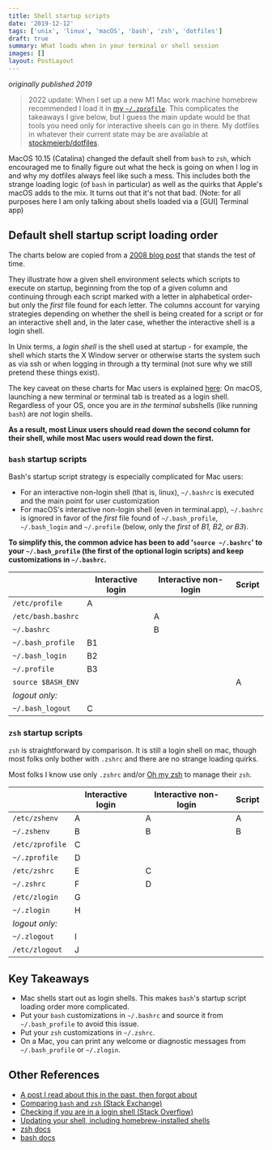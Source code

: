 ```yaml
---
title: Shell startup scripts
date: '2019-12-12'
tags: ['unix', 'linux', 'macOS', 'bash', 'zsh', 'dotfiles']
draft: true
summary: What loads when in your terminal or shell session
images: []
layout: PostLayout
---
```


_originally published 2019_

> 2022 update: When I set up a new M1 Mac work machine homebrew recommended I load it in [my `~/.zprofile`](https://github.com/stockmeierb/dotfiles/blob/c0688bcbe49b27c20ca1310505486120a992a957/homedir/zprofile). This complicates the takeaways I give below, but I guess the main update would be that tools you need only for interactive sheels can go in there. My dotfiles in whatever their current state may be are available at [stockmeierb/dotfiles](https://github.com/stockmeierb/dotfiles).

MacOS 10.15 (Catalina) changed the default shell from `bash` to `zsh`, which
encouraged me to finally figure out what the heck is going on when I log in and
why my dotfiles always feel like such a mess. This includes both the strange
loading logic (of `bash` in particular) as well as the quirks that Apple's macOS
adds to the mix. It turns out that it's not that bad. (Note: for all purposes
here I am only talking about shells loaded via a [GUI] Terminal app)

## Default shell startup script loading order

The charts below are copied from a
[2008 blog post](https://shreevatsa.wordpress.com/2008/03/30/zshbash-startup-files-loading-order-bashrc-zshrc-etc/)
that stands the test of time.

They illustrate how a given shell environment selects which scripts to execute
on startup, beginning from the top of a given column and continuing through each
script marked with a letter in alphabetical order- but only the _first_ file
found for each letter. The columns account for varying strategies depending on
whether the shell is being created for a script or for an interactive shell and,
in the later case, whether the interactive shell is a login shell.

In Unix terms, a _login shell_ is the shell used at startup - for example, the
shell which starts the X Window server or otherwise starts the system such as
via ssh or when logging in through a tty terminal (not sure why we still pretend
these things exist).

The key caveat on these charts for Mac users is explained
[here](https://apple.stackexchange.com/questions/119711/why-doesnt-mac-os-x-source-bashrc):
On macOS, launching a new terminal or terminal tab is treated as a login shell.
Regardless of your OS, once you are _in the terminal_ subshells (like running
`bash`) are _not_ login shells.

**As a result, most Linux users should read down the second column for their
shell, while most Mac users would read down the first.**

### `bash` startup scripts

Bash's startup script strategy is especially complicated for Mac users:

- For an interactive non-login shell (that is, linux), `~/.bashrc` is executed
  and the main point for user customization
- For macOS's interactive non-login shell (even in terminal.app), `~/.bashrc` is
  ignored in favor of the _first_ file found of `~/.bash_profile`,
  `~/.bash_login` and `~/.profile` (below, only the _first_ of _B1, B2, or B3_).

**To simplify this, the common advice has been to add '`source ~/.bashrc`' to
your `~/.bash_profile` (the first of the optional login scripts) and keep
customizations in `~/.bashrc`.**

|                    | Interactive login | Interactive non-login | Script |
| ------------------ | ----------------- | --------------------- | ------ |
| `/etc/profile`     | A                 |                       |        |
| `/etc/bash.bashrc` |                   | A                     |        |
| `~/.bashrc`        |                   | B                     |        |
| `~/.bash_profile`  | B1                |                       |        |
| `~/.bash_login`    | B2                |                       |        |
| `~/.profile`       | B3                |                       |        |
| `source $BASH_ENV` |                   |                       | A      |
| _logout only:_     |                   |                       |        |
| `~/.bash_logout`   | C                 |                       |        |

### `zsh` startup scripts

`zsh` is straightforward by comparison. It is still a login shell on mac, though
most folks only bother with `.zshrc` and there are no strange loading quirks.

Most folks I know use only `.zshrc` and/or [Oh my zsh](https://ohmyz.sh/) to
manage their `zsh`.

|                 | Interactive login | Interactive non-login | Script |
| --------------- | ----------------- | --------------------- | ------ |
| `/etc/zshenv`   | A                 | A                     | A      |
| `~/.zshenv`     | B                 | B                     | B      |
| `/etc/zprofile` | C                 |                       |        |
| `~/.zprofile`   | D                 |                       |        |
| `/etc/zshrc`    | E                 | C                     |        |
| `~/.zshrc`      | F                 | D                     |        |
| `/etc/zlogin`   | G                 |                       |        |
| `~/.zlogin`     | H                 |                       |        |
| _logout only:_  |                   |                       |        |
| `~/.zlogout`    | I                 |                       |        |
| `/etc/zlogout`  | J                 |                       |        |

## Key Takeaways

- Mac shells start out as login shells. This makes `bash`'s startup script
  loading order more complicated.
- Put your `bash` customizations in `~/.bashrc` and source it from
  `~/.bash_profile` to avoid this issue.
- Put your `zsh` customizations in `~/.zshrc`.
- On a Mac, you can print any welcome or diagnostic messages from
  `~/.bash_profile` or `~/.zlogin`.

## Other References

- [A post I read about this in the past, then forgot about](http://www.joshstaiger.org/archives/2005/07/bash_profile_vs.html)
- [Comparing `bash` and `zsh` (Stack Exchange)](https://apple.stackexchange.com/questions/361870/what-are-the-practical-differences-between-bash-and-zsh/361957#361957)
- [Checking if you are in a login shell (Stack Overflow)](https://unix.stackexchange.com/questions/26676/how-to-check-if-a-shell-is-login-interactive-batch)
- [Updating your shell, including homebrew-installed shells](https://johndjameson.com/blog/updating-your-shell-with-homebrew/)
- [zsh docs](http://zsh.sourceforge.net/Doc/Release/Files.html)
- [bash docs](http://www.gnu.org/savannah-checkouts/gnu/bash/manual/bash.html#Bash-Startup-Files)
